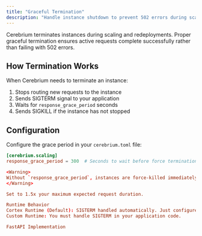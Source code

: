 ```yaml
---
title: "Graceful Termination"
description: "Handle instance shutdown to prevent 502 errors during scaling"
---
```


Cerebrium terminates instances during scaling and redeployments. Proper graceful termination ensures active requests complete successfully rather than failing with 502 errors.

## How Termination Works

When Cerebrium needs to terminate an instance:

1. Stops routing new requests to the instance
2. Sends SIGTERM signal to your application
3. Waits for `response_grace_period` seconds
4. Sends SIGKILL if the instance has not stopped

## Configuration

Configure the grace period in your `cerebrium.toml` file:
```toml
[cerebrium.scaling]
response_grace_period = 300  # Seconds to wait before force termination

<Warning>
Without `response_grace_period`, instances are force-killed immediately, causing 502 errors.
</Warning>

Set to 1.5x your maximum expected request duration.

Runtime Behavior
Cortex Runtime (Default): SIGTERM handled automatically. Just configure response_grace_period.
Custom Runtime: You must handle SIGTERM in your application code.

FastAPI Implementation
